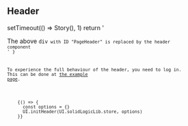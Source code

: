 

<Meta title="Header"/>

## Header

<div id="PageHeader" />

  setTimeout(() => Story(), 1)
  return '<div>The above <code>div<code> with ID "PageHeader" is replaced by the header component</div>'
}

To experience the full behaviour of the header, you need to log in. This can be done at
[the example page](http://solid.github.io/solid-ui/examples/header).

<Canvas>
  <Story name="header" decorators={[headerDecorator]}>
    {() => {
      const options = {}
      UI.initHeader(UI.solidLogicLib.store, options)
    }}
  </Story>
</Canvas>